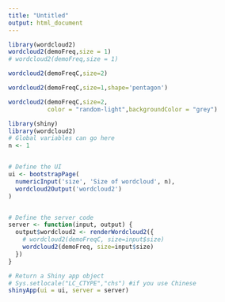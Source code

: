 ```yaml
---
title: "Untitled"
output: html_document
---
```


```r
library(wordcloud2)
wordcloud2(demoFreq,size = 1)
# wordcloud2(demoFreq,size = 1)
```


```r
wordcloud2(demoFreqC,size=2)

wordcloud2(demoFreqC,size=1,shape='pentagon')

wordcloud2(demoFreqC,size=2,
           color = "random-light",backgroundColor = "grey")
```


```r
library(shiny)
library(wordcloud2)
# Global variables can go here
n <- 1


# Define the UI
ui <- bootstrapPage(
  numericInput('size', 'Size of wordcloud', n),
  wordcloud2Output('wordcloud2')
)


# Define the server code
server <- function(input, output) {
  output$wordcloud2 <- renderWordcloud2({
    # wordcloud2(demoFreqC, size=input$size)
    wordcloud2(demoFreq, size=input$size)
  })
}

# Return a Shiny app object
# Sys.setlocale("LC_CTYPE","chs") #if you use Chinese
shinyApp(ui = ui, server = server)

```

